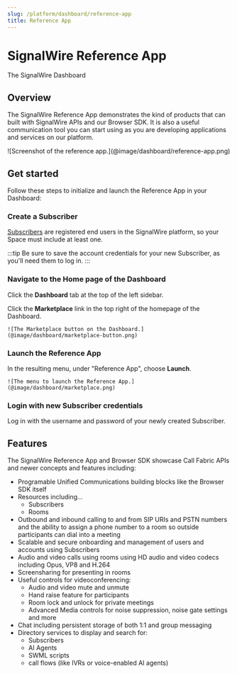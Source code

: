 ```yaml
---
slug: /platform/dashboard/reference-app
title: Reference App
---
```



# SignalWire Reference App

<Subtitle>The SignalWire Dashboard</Subtitle>

## Overview

The SignalWire Reference App demonstrates the kind of products that can built with SignalWire APIs and our Browser SDK. 
It is also a useful communication tool you can start using as you are developing applications and services on our platform.

<Frame>
    ![Screenshot of the reference app.](@image/dashboard/reference-app.png)
</Frame>

## Get started

Follow these steps to initialize and launch the Reference App in your Dashboard:

<Steps>

### Create a Subscriber

[Subscribers](/platform/call-fabric/subscribers/) are registered end users in the SignalWire platform, so your Space must include at least one.

<ResourceAdd/>

:::tip 
Be sure to save the account credentials for your new Subscriber, as you'll need them to log in.
:::

### Navigate to the Home page of the Dashboard

Click the **Dashboard** tab at the top of the left sidebar.

Click the **Marketplace** link in the top right of the homepage of the Dashboard.

<Frame>

    ![The Marketplace button on the Dashboard.](@image/dashboard/marketplace-button.png)

</Frame>

### Launch the Reference App

In the resulting menu, under "Reference App", choose **Launch**.

<Frame>

    ![The menu to launch the Reference App.](@image/dashboard/marketplace.png)

</Frame>

### Login with new Subscriber credentials

Log in with the username and password of your newly created Subscriber.

</Steps>

## Features

The SignalWire Reference App and Browser SDK showcase Call Fabric APIs and newer concepts and features including:

* Programable Unified Communications building blocks like the Browser SDK itself
* Resources including...
   * Subscribers 
   * Rooms
* Outbound and inbound calling to and from SIP URIs and PSTN numbers and the ability to assign a phone number to a room so outside participants can dial into a meeting
* Scalable and secure onboarding and management of users and accounts using Subscribers
* Audio and video calls using rooms using HD audio and video codecs including Opus, VP8 and H.264
* Screensharing for presenting in rooms
* Useful controls for videoconferencing:
    * Audio and video mute and unmute
    * Hand raise feature for participants
    * Room lock and unlock for private meetings
    * Advanced Media controls for noise suppression, noise gate settings and more
* Chat including persistent storage of both 1:1 and group messaging
* Directory services to display and search for:
    * Subscribers
    * AI Agents
    * SWML scripts
    * call flows (like IVRs or voice-enabled AI agents)